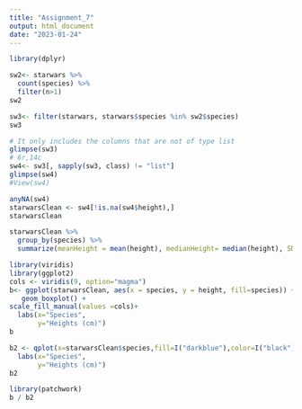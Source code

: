 ```yaml
---
title: "Assignment_7"
output: html_document
date: "2023-01-24"
---
```


```r
library(dplyr)

sw2<- starwars %>% 
  count(species) %>%
  filter(n>1)
sw2

sw3<- filter(starwars, starwars$species %in% sw2$species)
sw3
```

```r
# It only includes the columns that are not of type list
glimpse(sw3)
# 6r,14c
sw4<- sw3[, sapply(sw3, class) != "list"]
glimpse(sw4)
#View(sw4)
```

```r
anyNA(sw4) 
starwarsClean <- sw4[!is.na(sw4$height),]
starwarsClean

```
```r
starwarsClean %>%
  group_by(species) %>%
  summarize(meanHeight = mean(height), medianHeight= median(height), SDHeight= sd(height))
```



```r
library(viridis)
library(ggplot2)
cols <- viridis(9, option="magma")
b<- ggplot(starwarsClean, aes(x = species, y = height, fill=species)) +
   geom_boxplot() +
scale_fill_manual(values =cols)+
  labs(x="Species",
       y="Heights (cm)")
b
```




```r
b2 <- qplot(x=starwarsClean$species,fill=I("darkblue"),color=I("black")) +
  labs(x="Species",
       y="Heights (cm)")
b2
```

```r
library(patchwork)
b / b2
```

